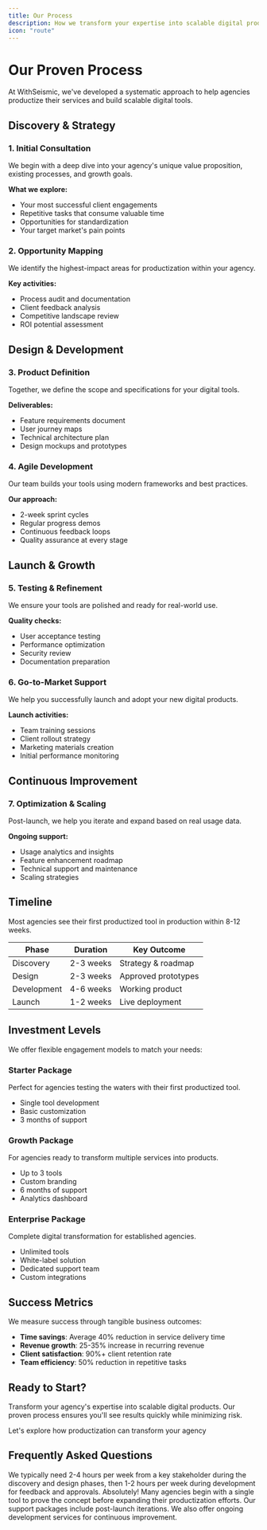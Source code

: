 ```yaml
---
title: Our Process
description: How we transform your expertise into scalable digital products
icon: "route"
---
```


# Our Proven Process

At WithSeismic, we've developed a systematic approach to help agencies productize their services and build scalable digital tools.

## Discovery & Strategy

### 1. Initial Consultation
We begin with a deep dive into your agency's unique value proposition, existing processes, and growth goals.

**What we explore:**
- Your most successful client engagements
- Repetitive tasks that consume valuable time
- Opportunities for standardization
- Your target market's pain points

### 2. Opportunity Mapping
We identify the highest-impact areas for productization within your agency.

**Key activities:**
- Process audit and documentation
- Client feedback analysis
- Competitive landscape review
- ROI potential assessment

## Design & Development

### 3. Product Definition
Together, we define the scope and specifications for your digital tools.

**Deliverables:**
- Feature requirements document
- User journey maps
- Technical architecture plan
- Design mockups and prototypes

### 4. Agile Development
Our team builds your tools using modern frameworks and best practices.

**Our approach:**
- 2-week sprint cycles
- Regular progress demos
- Continuous feedback loops
- Quality assurance at every stage

## Launch & Growth

### 5. Testing & Refinement
We ensure your tools are polished and ready for real-world use.

**Quality checks:**
- User acceptance testing
- Performance optimization
- Security review
- Documentation preparation

### 6. Go-to-Market Support
We help you successfully launch and adopt your new digital products.

**Launch activities:**
- Team training sessions
- Client rollout strategy
- Marketing materials creation
- Initial performance monitoring

## Continuous Improvement

### 7. Optimization & Scaling
Post-launch, we help you iterate and expand based on real usage data.

**Ongoing support:**
- Usage analytics and insights
- Feature enhancement roadmap
- Technical support and maintenance
- Scaling strategies

## Timeline

<Info>
Most agencies see their first productized tool in production within 8-12 weeks.
</Info>

| Phase | Duration | Key Outcome |
|-------|----------|-------------|
| Discovery | 2-3 weeks | Strategy & roadmap |
| Design | 2-3 weeks | Approved prototypes |
| Development | 4-6 weeks | Working product |
| Launch | 1-2 weeks | Live deployment |

## Investment Levels

We offer flexible engagement models to match your needs:

### Starter Package
Perfect for agencies testing the waters with their first productized tool.
- Single tool development
- Basic customization
- 3 months of support

### Growth Package
For agencies ready to transform multiple services into products.
- Up to 3 tools
- Custom branding
- 6 months of support
- Analytics dashboard

### Enterprise Package
Complete digital transformation for established agencies.
- Unlimited tools
- White-label solution
- Dedicated support team
- Custom integrations

## Success Metrics

We measure success through tangible business outcomes:

- **Time savings**: Average 40% reduction in service delivery time
- **Revenue growth**: 25-35% increase in recurring revenue
- **Client satisfaction**: 90%+ client retention rate
- **Team efficiency**: 50% reduction in repetitive tasks

## Ready to Start?

Transform your agency's expertise into scalable digital products. Our proven process ensures you'll see results quickly while minimizing risk.

<Card title="Book Your Discovery Call" icon="calendar" href="/contact/book-consultation">
  Let's explore how productization can transform your agency
</Card>

## Frequently Asked Questions

<AccordionGroup>
  <Accordion title="How much involvement is required from our team?">
    We typically need 2-4 hours per week from a key stakeholder during the discovery and design phases, then 1-2 hours per week during development for feedback and approvals.
  </Accordion>

  <Accordion title="Can we start with a pilot project?">
    Absolutely! Many agencies begin with a single tool to prove the concept before expanding their productization efforts.
  </Accordion>

  <Accordion title="What if we need changes after launch?">
    Our support packages include post-launch iterations. We also offer ongoing development services for continuous improvement.
  </Accordion>
</AccordionGroup>